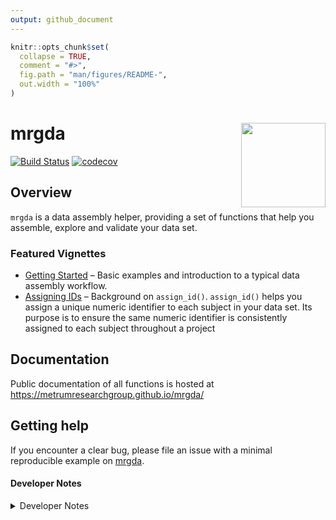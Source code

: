 ```yaml
---
output: github_document
---
```


<!-- README.md is generated from README.Rmd. Please edit that file -->

```r
knitr::opts_chunk$set(
  collapse = TRUE,
  comment = "#>",
  fig.path = "man/figures/README-",
  out.width = "100%"
)
```

# mrgda <a href='https:/metrumresearchgroup.github.io/mrgda'><img src='man/figures/logo.png' align="right" width="135px"/></a>

<!-- badges: start -->
[![Build Status](https://github-drone.metrumrg.com/api/badges/metrumresearchgroup/mrgda/status.svg)](https://github-drone.metrumrg.com/metrumresearchgroup/mrgda)
[![codecov](https://codecov.io/gh/metrumresearchgroup/mrgda/branch/main/graph/badge.svg)](https://codecov.io/gh/metrumresearchgroup/mrgda)
<!-- badges: end -->

## Overview 

`mrgda` is a data assembly helper, providing a set of functions that help 
you assemble, explore and validate your data set.


### Featured Vignettes

* [Getting Started](https://metrumresearchgroup.github.io/mrgda/articles/getting-started.html) -- Basic examples and introduction to a typical data assembly workflow.
* [Assigning IDs](https://metrumresearchgroup.github.io/mrgda/articles/assigning-id.html) -- Background on `assign_id()`. `assign_id()` helps you assign a unique numeric identifier to each subject in your data set. Its purpose is to ensure the same numeric identifier is consistently assigned to each subject throughout a project
    
## Documentation
Public documentation of all functions is hosted at [https://metrumresearchgroup.github.io/mrgda/](https://metrumresearchgroup.github.io/mrgda/)


## Getting help

If you encounter a clear bug, please file an issue with a minimal reproducible example on [mrgda](https://github.com/mrgda/issues). 

#### Developer Notes

<details closed>
<summary>Developer Notes</summary>

`mrgda` uses [pkgr](https://github.com/metrumresearchgroup/pkgr) to manage
development dependencies and [renv](https://rstudio.github.io/renv/) to
provide isolation. To replicate this environment,

1.  clone the repo

2.  install [pkgr](https://github.com/metrumresearchgroup/pkgr)

3.  open package in an R session and run `renv::init(bare = TRUE)`

    -   install `renv` \> 0.8.3-4 into default `.libPaths()` prior to this step
        if not already installed

4.  run `pkgr install` in terminal within package directory

5.  restart session

Then, launch R with the repo as the working directory (open the project
in RStudio). `renv` will activate and find the project library.

</details>

